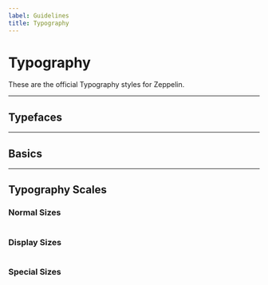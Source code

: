 ```yaml
---
label: Guidelines
title: Typography
---
```



# Typography

These are the official Typography styles for Zeppelin.

---

## Typefaces

<Typefaces />

---

## Basics

<Table
  title="basics typography variations"
  header={['specification', 'px', 'rem', 'weight']}
  content={typography.basics}
/>

---

## Typography Scales

### Normal Sizes

<Table
  title="normal typography variations"
  header={['name', 'rem', 'px', 'specifications', 'actual size']}
  content={typography.headings.normal}
/>

### Display Sizes

<Table
  title="display typography variations"
  header={['name', 'rem', 'px', 'specifications', 'actual size']}
  content={typography.headings.display}
/>

### Special Sizes

<Table
  title="special typography variations"
  header={['name', 'rem', 'px', 'specifications', 'actual size']}
  content={typography.headings.special}
/>
